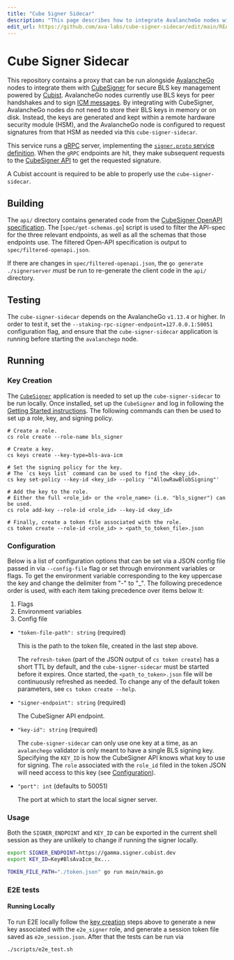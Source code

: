 ```yaml
---
title: "Cube Signer Sidecar"
description: "This page describes how to integrate AvalancheGo nodes with CubeSigner for secure BLS key management."
edit_url: https://github.com/ava-labs/cube-signer-sidecar/edit/main/README.md
---
```


# Cube Signer Sidecar

This repository contains a proxy that can be run alongside [AvalancheGo](https://github.com/ava-labs/avalanchego) nodes to integrate them with [CubeSigner](https://cubist.dev/products/cubesigner-self-custody) for secure BLS key management powered by [Cubist](https://cubist.dev/). AvalancheGo nodes currently use BLS keys for peer handshakes and to sign [ICM messages](https://build.avax.network/docs/cross-chain/avalanche-warp-messaging/overview). By integrating with CubeSigner, AvalancheGo nodes do not need to store their BLS keys in memory or on disk. Instead, the keys are generated and kept within a remote hardware security module (HSM), and the AvalancheGo node is configured to request signatures from that HSM as needed via this `cube-signer-sidecar`.

This service runs a [gRPC](https://grpc.io/) server, implementing the [`signer.proto` service definition](https://github.com/ava-labs/avalanchego/blob/master/proto/signer/signer.proto). When the `gRPC` endpoints are hit, they make subsequent requests to the [CubeSigner API](https://signer-docs.cubist.dev/api) to get the requested signature.

A Cubist account is required to be able to properly use the `cube-signer-sidecar`.

## Building

The `api/` directory contains generated code from the [CubeSigner OpenAPI specification](https://raw.githubusercontent.com/cubist-labs/CubeSigner-TypeScript-SDK/main/packages/sdk/spec/openapi.json). The [`spec/get-schemas.go`] script is used to filter the API-spec for the three relevant endpoints, as well as all the schemas that those endpoints
use. The filtered Open-API specification is output to `spec/filtered-openapi.json`.

If there are changes in `spec/filtered-openapi.json`, the `go generate ./signerserver` _must_ be run to re-generate the client code in the `api/` directory.

## Testing

The `cube-signer-sidecar` depends on the AvalancheGo `v1.13.4` or higher. In order to test it, set the `--staking-rpc-signer-endpoint=127.0.0.1:50051` configuration flag, and ensure that the `cube-signer-sidecar` application is running before starting the `avalanchego` node.

## Running

### Key Creation

The [`CubeSigner`](https://github.com/cubist-partners/CubeSigner/) application is needed to set up the `cube-signer-sidecar` to be run locally. Once installed, set up the `CubeSigner` and log in following the [Getting Started instructions](https://signer-docs.cubist.dev/getting-started). The following commands can then be used to set up a role, key, and signing policy. 

```shell
# Create a role.
cs role create --role-name bls_signer

# Create a key.
cs keys create --key-type=bls-ava-icm

# Set the signing policy for the key.
# The `cs keys list` command can be used to find the <key_id>.
cs key set-policy --key-id <key_id> --policy '"AllowRawBlobSigning"'

# Add the key to the role.
# Either the full <role_id> or the <role_name> (i.e. "bls_signer") can be used.
cs role add-key --role-id <role_id> --key-id <key_id>

# Finally, create a token file associated with the role.
cs token create --role-id <role_id> > <path_to_token_file>.json
```

### Configuration

Below is a list of configuration options that can be set via a JSON config file passed in via `--config-file` flag or set through environment variables or flags. To get the environment variable corresponding to the key uppercase the key and change the delimiter from "-" to "_". The following precedence order is used, with each item taking precedence over items below it:

1. Flags
2. Environment variables
3. Config file

- `"token-file-path": string` (required)

  This is the path to the token file, created in the last step above.

  The `refresh-token` (part of the JSON output of `cs token create`) has a short TTL by default, and the `cube-signer-sidecar` must be started before it expires. Once started, the `<path_to_token>.json` file will be continuously refreshed as needed. To change any of the default token parameters, see `cs token create --help`.

- `"signer-endpoint": string` (required)

  The CubeSigner API endpoint.

- `"key-id": string` (required)

  The `cube-signer-sidecar` can only use one key at a time, as an `avalanchego` validator is only meant to have a single BLS signing key. Specifying the `KEY_ID` is how the CubeSigner API knows what key to use for signing. The `role` associated with the `role_id` filed in the token JSON will need access to this key (see [Configuration](#configuration)).

- `"port": int` (defaults to 50051)

  The port at which to start the local signer server.

### Usage

Both the `SIGNER_ENDPOINT` and `KEY_ID` can be exported in the current shell session as they are unlikely to change if running the signer locally.

```bash
export SIGNER_ENDPOINT=https://gamma.signer.cubist.dev
export KEY_ID=Key#BlsAvaIcm_0x...

TOKEN_FILE_PATH="./token.json" go run main/main.go
```

### E2E tests

#### Running Locally

To run E2E locally follow the [key creation](#key-creation) steps above to generate a new key associated with the `e2e_signer` role, and generate a session token file saved as `e2e_session.json`. After that the tests can be run via

```bash
./scripts/e2e_test.sh
```